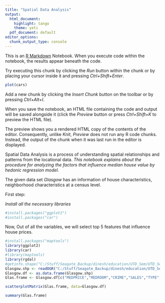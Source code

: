 ```yaml
---
title: "Spatial Data Analysis"
output:
  html_document:
    highlight: tango
    theme: yeti
  pdf_document: default
editor_options:
  chunk_output_type: console
---
```


This is an [R Markdown](http://rmarkdown.rstudio.com) Notebook. When you execute code within the notebook, the results appear beneath the code. 

Try executing this chunk by clicking the *Run* button within the chunk or by placing your cursor inside it and pressing *Ctrl+Shift+Enter*. 

```r
plot(cars)
```

Add a new chunk by clicking the *Insert Chunk* button on the toolbar or by pressing *Ctrl+Alt+I*.

When you save the notebook, an HTML file containing the code and output will be saved alongside it (click the *Preview* button or press *Ctrl+Shift+K* to preview the HTML file).

The preview shows you a rendered HTML copy of the contents of the editor. Consequently, unlike *Knit*, *Preview* does not run any R code chunks. Instead, the output of the chunk when it was last run in the editor is displayed.


Spatial Data Analysis is a process of understanding spatial relationships and patterns from the locational data. 
*This notebook explains about the procedure for analyzing the factors that influence median house value by hedonic regression model.*

The given data set *Glasgow* has an information of house characteristics, neighborhood characteristics at a census level. 

First step:

*Install all the necessary libraries*


```r

#install.packages("ggplot2")
#install.packages("car")
```
Now, Out of all the variables, we will select top 5 features that influence house prices. 

```r
#install.packages("maptools")
library(ggplot2)
library(car)
#library(maptools)
library(rgdal)
#getinfo.shape("C:/Stuff/Seagate_Backup/dinesh/education/UTD_Sem/UTD_Sem2/Adv_DA/Lab5/GlasgowWeb/Glasgowshape.shp")
Glasgow.shp <- readOGR("C:/Stuff/Seagate_Backup/dinesh/education/UTD_Sem/UTD_Sem2/Adv_DA/Lab5/GlasgowWeb/Glasgowshape.shp")
Glasgow.df <- as.data.frame(Glasgow.shp)
Glas.frame <- Glasgow.df[c("MEDPRICE","MEDROOM","CRIME","SALES","TYPE","INCOMEDEP")]
```

```r
scatterplotMatrix(Glas.frame, data=Glasgow.df)
```

```r
summary(Glas.frame)
```

